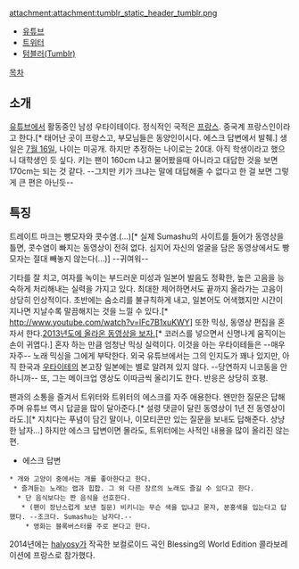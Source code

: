 attachment:attachment:tumblr_static_header_tumblr.png

{{{+3 Sumashu}}}

* [http://www.youtube.com/user/Sumashu 유튜브]
* [http://twitter.com/Sumashu 트위터]
* [http://sumashu.tumblr.com/ 텀블러(Tumblr)]

[[목차]]
== 소개 ==
[[유튜브]]에서 활동중인 남성 우타이테이다. 정식적인 국적은 [[프랑스]]. 중국계 프랑스인이라고 한다.[* 태어난 곳이 프랑스고, 부모님들은 동양인이시다. 에스크 답변에서 발췌.] 생일은 [[7월 16일]], 나이는 미공개. 하지만 추정하는 나이로는 20대. 아직 학생이라고 했으니 대학생인 듯 싶다. 키는 팬이 160cm 냐고 물어봤을때 아니라고 대답한 것을 보면 170cm는 되는 것 같다. --그치만 키가 크냐는 말에 대답해줄 수 없다고 한 걸 보면 그렇게 큰 편은 아닌듯--

== 특징 ==
트레이트 마크는 빵모자와 콧수염.(...)[* 실제 Sumashu의 사이트를 들어가 동영상을 틀면, 콧수염이 빠지는 동영상이 전혀 없다. 심지어 자신의 얼굴을 담은 동영상에서도 빵모자는 절대 빼놓지 않는다(...)] --귀여워--

기타를 잘 치고, 여자를 녹이는 부드러운 미성과 일본어 발음도 정확한, 높은 고음을 능숙하게 처리해내는 실력을 가지고 있다. 최대한 제어하면서도 끝까지 올라가는 고음이 상당히 인상적이다. 초반에는 숨소리를 불규칙하게 내고, 일본어도 어색했지만 시간이 지나면 지날수록 말끔해지는 것을 느낄 수 있다.[* http://www.youtube.com/watch?v=lFc7B1xuKWY] 또한 믹싱, 동영상 편집을 혼자서 한다.[http://http://www.youtube.com/watch?v=9RQgYL_EZxE&index=4&list=PLA75F02881BA34CB9 2013년도에 올라온 동영상을 보자.][* 코러스를 넣으면서 신명나게 움직이는 손이 귀엽다.] 혼자 하는 만큼 엄청난 믹싱 실력이다. 이것을 아는 우타이테들은 --매우 자주-- 노래 믹싱을 그에게 부탁한다. 
외국 유튜브에서는 그의 인지도가 꽤나 있지만, 아직 한국과 [[우타이테]]의 본고장 일본에는 별로 알려져 있지 않다. --당연하지 니코동을 안하니까-- 또, 그는 메이크업 영상도 이따금씩 올리기도 한다. 반응은 상당히 호평.

팬과의 소통을 즐겨서 트위터와 트위터의 에스크를 자주 애용한다. 왠만한 질문은 답해주며 유튜브 역시 답글을 많이 달아준다.[* 설령 댓글이 달린 동영상이 1년 전 동영상이라도.][* 지치다는 푸념이 담긴 말이나, 이모티콘만 있는 질문을 보내도 답해준다. 상냥한 남자...] 하지만 에스크 답변이면 몰라도, 트위터에는 사적인 내용을 많이 올리진 않는 편.

* 에스크 답변
 * 개와 고양이 중에서는 개를 좋아한다고 한다.
  * 즐겨듣는 노래는 랩과 힙합. 그 외 다른 장르의 노래도 즐길 수 있다고 한다.
   * 단 음식보다는 짠 음식을 선호한다.
    * (팬이 장난스럽게 보낸 질문) 비키니는 무슨 색을 입냐고 묻자, 분홍색을 입는다고 답했다. --조크다. Sumashu는 남자다.--
     * 영화는 블록버스터를 주로 본다고 한다.

2014년에는 [[halyosy]]가 작곡한 보컬로이드 곡인 Blessing의 World Edition 콜라보레이션에 프랑스로 참가했다.


